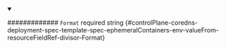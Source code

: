 
<details className="config-field" data-expandable="false" open>
<summary>

############# `Format` <span className="config-field-required" data-required="false">required</span> <span className="config-field-type">string</span> <span className="config-field-default"></span> <span className="config-field-enum"></span> {#controlPlane-coredns-deployment-spec-template-spec-ephemeralContainers-env-valueFrom-resourceFieldRef-divisor-Format}



</summary>



</details>
